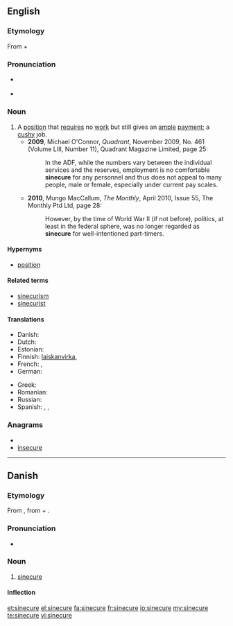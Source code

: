 {{was wotd|2010|June|1}}
==English==
{{wikipedia}}

===Etymology===
From {{etyl|la}} {{term|sine||without|lang=la}} + {{term|cura|cūra|care|lang=la}}

===Pronunciation===
* {{a|UK}} {{IPA|/ˈsaɪ.nɪ.kjʊə/|/ˈsɪn.ɪ.kjʊə/}}
* {{a|US}} {{IPA|/ˈsaɪ.nə.kjʊɹ/|/ˈsɪn.ə.kjʊɹ/}}

===Noun===
{{en-noun}}

# A [[position]] that [[require]]s no [[work]] but still gives an [[ample]] [[payment]]; a [[cushy]] job.
#* '''2009''', Michael O'Connor, ''Quadrant'', November 2009, No. 461 (Volume LIII, Number 11), Quadrant Magazine Limited, page 25:
#*: In the ADF, while the numbers vary between the individual services and the reserves, employment is no comfortable '''sinecure''' for any personnel and thus does not appeal to many people, male or female, especially under current pay scales.
#* '''2010''', Mungo MacCallum, ''The Monthly'', April 2010, Issue 55, The Monthly Ptd Ltd, page 28:
#*: However, by the time of World War II (if not before), politics, at least in the federal sphere, was no longer regarded as '''sinecure''' for well-intentioned part-timers.

====Hypernyms====
* {{sense|a position that requires no work but still gives a payment}} [[position]]

====Related terms====
* [[sinecurism]]
* [[sinecurist]]

====Translations====
{{trans-top|a position that requires no work but still gives a payment}}
* Danish: {{t-|da|sinecure|n}}
* Dutch: {{t-|nl|sinecure}}
* Estonian: {{t|et|sinekuur}}
* Finnish: [[laiskanvirka]], {{t|fi|suojatyöpaikka}}
* French: {{t+|fr|sinécure}}, {{qualifier|vulgar}} {{t+|fr|planque}}
* German: {{t|de|Sinekure|f}}
{{trans-mid}}
* Greek: {{t+|el|αργομισθία|f|tr=argomisthía}}
* Romanian: {{t|ro|sinecură|f}}
* Russian: {{t+|ru|синекура|f}}
* Spanish: {{t|es|canonjía}}, {{t+|es|sinecura}}, {{qualifier|vulgar}} {{t-|es|enchufe}}
{{trans-bottom}}

===Anagrams===
* {{alphagram|ceeinrsu}}
* [[insecure#English|insecure]]

----

==Danish==

===Etymology===
From {{etyl|fr|da}} {{term|sinécure|lang=fr}}, from {{etyl|la|da}} {{term|sine||without|lang=la}} + {{term|cura|cūra|care|lang=la}}.

===Pronunciation===
* {{IPA|/sinəkyːrə/|[sinəˈkʰyːɐ]|lang=da}}

===Noun===
{{da-noun|n|r}}

# {{qualifier|rare}} [[sinecure#English|sinecure]] {{gloss|a position that requires no work but still gives a payment}}

====Inflection====
{{da-noun-infl|n|r}}

[[et:sinecure]]
[[el:sinecure]]
[[fa:sinecure]]
[[fr:sinecure]]
[[io:sinecure]]
[[my:sinecure]]
[[te:sinecure]]
[[vi:sinecure]]